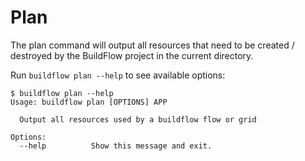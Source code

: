 # Plan

The plan command will output all resources that need to be created / destroyed by the BuildFlow project in the current directory.

Run `buildflow plan --help` to see available options:

```
$ buildflow plan --help
Usage: buildflow plan [OPTIONS] APP

  Output all resources used by a buildflow flow or grid

Options:
  --help          Show this message and exit.

```